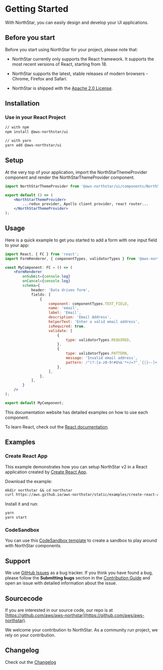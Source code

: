 
<Meta title="GettingStarted" />

# Getting Started

With NorthStar, you can easily design and develop your UI applications.

## Before you start

Before you start using NorthStar for your project, please note that:

* NorthStar currently only supports the React framework. It supports the most recent versions of React, starting from 18.

* NorthStar supports the latest, stable releases of modern browsers - Chrome, Firefox and Safari.

* NorthStar is shipped with the [Apache 2.0 License](https://www.apache.org/licenses/LICENSE-2.0).

## Installation

### Use in your React Project

```bash 
// with npm
npm install @aws-northstar/ui

// with yarn
yarn add @aws-northstar/ui
```

## Setup

At the very top of your application, import the NorthStarThemeProvider component and render the NorthStarThemeProvider component.

```jsx static
import NorthStarThemeProvider from '@aws-northstar/ui/components/NorthStarThemeProvider';

export default () => (
    <NorthStarThemeProvider>
        ...redux provider, Apollo client provider, react router...
    </NorthStarThemeProvider>
);
```

## Usage
Here is a quick example to get you started to add a form with one input field to your app:

```jsx static
import React, { FC } from 'react';
import FormRenderer, { componentTypes, validatorTypes } from '@aws-northstar/ui/components/FormRenderer';

const MyComponent: FC = () => (
    <FormRenderer 
        onSubmit={console.log} 
        onCancel={console.log}
        schema={
            header: 'Data driven form',
            fields: [
                {
                    component: componentTypes.TEXT_FIELD,
                    name: 'email',
                    label: 'Email',
                    description: 'Email Address',
                    helperText: 'Enter a valid email address',
                    isRequired: true,
                    validate: [
                        {
                            type: validatorTypes.REQUIRED,
                        },
                        {
                            type: validatorTypes.PATTERN,
                            message: 'Invalid email address',
                            pattern: /^(?:[a-z0-9!#$%&'*+/=?^_`{|}~-]+(?:\.[a-z0-9!#$%&'*+/=?^_`{|}~-]+)*|"(?:[\x01-\x08\x0b\x0c\x0e-\x1f\x21\x23-\x5b\x5d-\x7f]|\\[\x01-\x09\x0b\x0c\x0e-\x7f])*")@(?:(?:[a-z0-9](?:[a-z0-9-]*[a-z0-9])?\.)+[a-z0-9](?:[a-z0-9-]*[a-z0-9])?|\[(?:(?:25[0-5]|2[0-4][0-9]|[01]?[0-9][0-9]?)\.){3}(?:25[0-5]|2[0-4][0-9]|[01]?[0-9][0-9]?|[a-z0-9-]*[a-z0-9]:(?:[\x01-\x08\x0b\x0c\x0e-\x1f\x21-\x5a\x53-\x7f]|\\[\x01-\x09\x0b\x0c\x0e-\x7f])+)\])$/i,
                        },
                    ],
                },
            ],
        }
    />
);

export default MyComponent; 
```

This documentation website has detailed examples on how to use each component. 

To learn React, check out the [React documentation](https://reactjs.org/).

## Examples

### Create React App

This example demonstrates how you can setup NorthStar v2 in a React application created by [Create React App](https://reactjs.org/docs/create-a-new-react-app.html).  

Download the example:

```markdown
mkdir northstar && cd northstar
curl https://aws.github.io/aws-northstar/static/examples/create-react-app.tar.gz | tar -xz
```

Install it and run:

```markdown
yarn
yarn start
```

### CodeSandbox

You can use this [CodeSandbox template](https://codesandbox.io/s/github/aws/aws-northstar/tree/main/packages/examples/ui) to create a sandbox to play around with NorthStar components.

## Support

We use [GitHub Issues](https://github.com/aws/aws-northstar/issues) as a bug tracker. If you think you have found a bug, please follow the **Submitting bugs** section in the [Contribution Guide](https://github.com/aws/aws-northstar/blob/main/CONTRIBUTING.md) and open an issue with detailed information about the issue.

## Sourcecode

If you are interested in our source code, our repo is at [https://github.com/aws/aws-northstar](https://github.com/aws/aws-northstar).

We welcome your contribution to NorthStar. As a community run project, we rely on your contribution.

## Changelog

Check out the [Changelog](https://github.com/aws/aws-northstar/releases)

